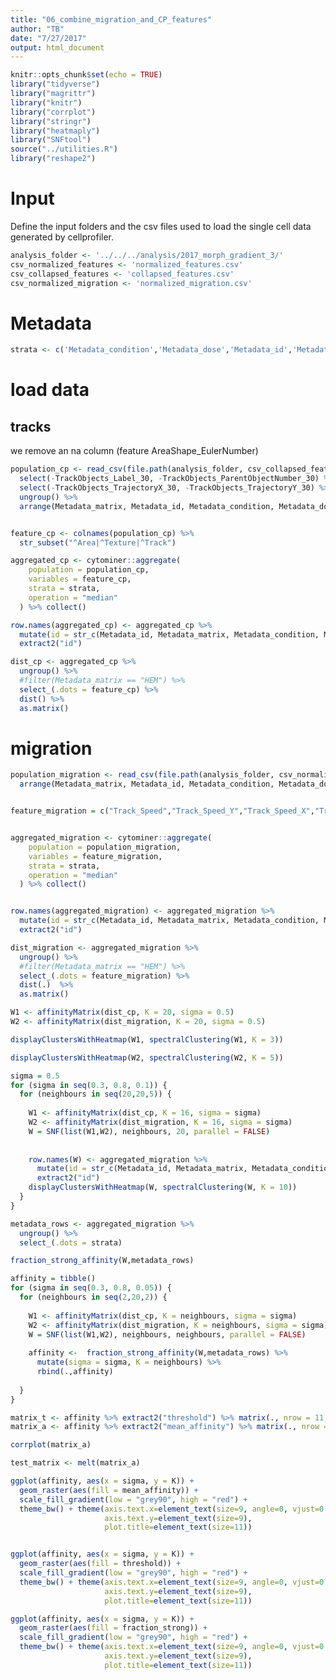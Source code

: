 ```yaml
---
title: "06_combine_migration_and_CP_features"
author: "TB"
date: "7/27/2017"
output: html_document
---
```


```r
knitr::opts_chunk$set(echo = TRUE)
library("tidyverse")
library("magrittr")
library("knitr")
library("corrplot")
library("stringr")
library("heatmaply")
library("SNFtool")
source("../utilities.R")
library("reshape2")
```

# Input 
Define the input folders and the csv files used to load the single cell data generated by cellprofiler.
```r
analysis_folder <- '../../../analysis/2017_morph_gradient_3/'
csv_normalized_features <- 'normalized_features.csv'
csv_collapsed_features <- 'collapsed_features.csv'
csv_normalized_migration <- 'normalized_migration.csv'
```


# Metadata 
```r
strata <- c('Metadata_condition','Metadata_dose','Metadata_id','Metadata_date','Metadata_matrix')
```

# load data

## tracks
we remove an na column (feature AreaShape_EulerNumber)
```r
population_cp <- read_csv(file.path(analysis_folder, csv_collapsed_features) ) %>%
  select(-TrackObjects_Label_30, -TrackObjects_ParentObjectNumber_30) %>%
  select(-TrackObjects_TrajectoryX_30, -TrackObjects_TrajectoryY_30) %>%
  ungroup() %>%
  arrange(Metadata_matrix, Metadata_id, Metadata_condition, Metadata_dose) 


feature_cp <- colnames(population_cp) %>%
  str_subset("^Area|^Texture|^Track") 

aggregated_cp <- cytominer::aggregate(
    population = population_cp,
    variables = feature_cp,
    strata = strata,
    operation = "median"
  ) %>% collect()

row.names(aggregated_cp) <- aggregated_cp %>% 
  mutate(id = str_c(Metadata_id, Metadata_matrix, Metadata_condition, Metadata_dose, sep = ' ')) %>%
  extract2("id")

dist_cp <- aggregated_cp %>%
  ungroup() %>%
  #filter(Metadata_matrix == "HEM") %>%
  select_(.dots = feature_cp) %>%
  dist() %>%
  as.matrix()
```


# migration 
```r
population_migration <- read_csv(file.path(analysis_folder, csv_normalized_migration)) %>%
  arrange(Metadata_matrix, Metadata_id, Metadata_condition, Metadata_dose)


feature_migration = c("Track_Speed","Track_Speed_Y","Track_Speed_X","Track_xFMI","Track_yFMI","Track_Directionality","Track_Distance_Traveled","Track_CI") 


aggregated_migration <- cytominer::aggregate(
    population = population_migration,
    variables = feature_migration,
    strata = strata,
    operation = "median"
  ) %>% collect()


row.names(aggregated_migration) <- aggregated_migration %>% 
  mutate(id = str_c(Metadata_id, Metadata_matrix, Metadata_condition, Metadata_dose, sep = ' ')) %>%
  extract2("id")

dist_migration <- aggregated_migration %>%
  ungroup() %>%
  #filter(Metadata_matrix == "HEM") %>%
  select_(.dots = feature_migration) %>%
  dist(.)  %>%
  as.matrix()
```

```r
W1 <- affinityMatrix(dist_cp, K = 20, sigma = 0.5)
W2 <- affinityMatrix(dist_migration, K = 20, sigma = 0.5)
```

```r
displayClustersWithHeatmap(W1, spectralClustering(W1, K = 3))
```

```r
displayClustersWithHeatmap(W2, spectralClustering(W2, K = 5))
```

```r
sigma = 0.5
for (sigma in seq(0.3, 0.8, 0.1)) {
  for (neighbours in seq(20,20,5)) {
    
    W1 <- affinityMatrix(dist_cp, K = 16, sigma = sigma)
    W2 <- affinityMatrix(dist_migration, K = 16, sigma = sigma)
    W = SNF(list(W1,W2), neighbours, 20, parallel = FALSE)
    
    
    row.names(W) <- aggregated_migration %>% 
      mutate(id = str_c(Metadata_id, Metadata_matrix, Metadata_condition, Metadata_dose, sep = ' ')) %>%
      extract2("id")
    displayClustersWithHeatmap(W, spectralClustering(W, K = 10))
  }
}
```


```r
metadata_rows <- aggregated_migration %>% 
  ungroup() %>%
  select_(.dots = strata) 

fraction_strong_affinity(W,metadata_rows)

affinity = tibble()
for (sigma in seq(0.3, 0.8, 0.05)) {
  for (neighbours in seq(2,20,2)) {
    
    W1 <- affinityMatrix(dist_cp, K = neighbours, sigma = sigma)
    W2 <- affinityMatrix(dist_migration, K = neighbours, sigma = sigma)
    W = SNF(list(W1,W2), neighbours, neighbours, parallel = FALSE)
    
    affinity <-  fraction_strong_affinity(W,metadata_rows) %>%
      mutate(sigma = sigma, K = neighbours) %>%
      rbind(.,affinity)
  
  }
}
```

```r
matrix_t <- affinity %>% extract2("threshold") %>% matrix(., nrow = 11, byrow = TRUE)
matrix_a <- affinity %>% extract2("mean_affinity") %>% matrix(., nrow = 11, byrow = TRUE)

corrplot(matrix_a)

test_matrix <- melt(matrix_a) 

ggplot(affinity, aes(x = sigma, y = K)) +
  geom_raster(aes(fill = mean_affinity)) +
  scale_fill_gradient(low = "grey90", high = "red") + 
  theme_bw() + theme(axis.text.x=element_text(size=9, angle=0, vjust=0.3),
                     axis.text.y=element_text(size=9),
                     plot.title=element_text(size=11))


ggplot(affinity, aes(x = sigma, y = K)) +
  geom_raster(aes(fill = threshold)) +
  scale_fill_gradient(low = "grey90", high = "red") + 
  theme_bw() + theme(axis.text.x=element_text(size=9, angle=0, vjust=0.3),
                     axis.text.y=element_text(size=9),
                     plot.title=element_text(size=11))

ggplot(affinity, aes(x = sigma, y = K)) +
  geom_raster(aes(fill = fraction_strong)) +
  scale_fill_gradient(low = "grey90", high = "red") + 
  theme_bw() + theme(axis.text.x=element_text(size=9, angle=0, vjust=0.3),
                     axis.text.y=element_text(size=9),
                     plot.title=element_text(size=11))
```
